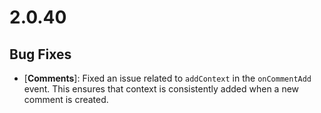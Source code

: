# 2.0.40

## Bug Fixes

- [**Comments**]: Fixed an issue related to `addContext` in the `onCommentAdd` event. This ensures that context is consistently added when a new comment is created.